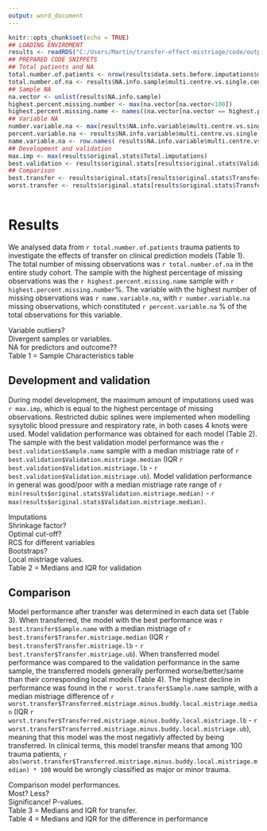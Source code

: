 ---
output: word_document
---

```{r setup, include=FALSE}
knitr::opts_chunk$set(echo = TRUE)
## LOADING ENVIROMENT
results <- readRDS("C:/Users/Martin/transfer-effect-mistriage/code/output/original.results.Rds")
## PREPARED CODE SNIPPETS
## Total patients and NA
total.number.of.patients <- nrow(results$data.sets.before.imputations$multi.centre.vs.single.centre$multi.centre)
total.number.of.na <- results$NA.info.sample$multi.centre.vs.single.centre$multi.centre$total.number.of.na
## Sample NA
na.vector <- unlist(results$NA.info.sample)
highest.percent.missing.number <- max(na.vector[na.vector<100])
highest.percent.missing.name <- names((na.vector[na.vector == highest.percent.missing.number]))
## Variable NA
number.variable.na <- max(results$NA.info.variable$multi.centre.vs.single.centre$multi.centre$number.of.na)
percent.variable.na <- results$NA.info.variable$multi.centre.vs.single.centre$multi.centre$percentage[results$NA.info.variable$multi.centre.vs.single.centre$multi.centre$number.of.na == number.variable.na]
name.variable.na <- row.names( results$NA.info.variable$multi.centre.vs.single.centre$multi.centre[results$NA.info.variable$multi.centre.vs.single.centre$multi.centre$number.of.na == number.variable.na,] )
## Development and validation
max.imp <- max(results$original.stats$Total.imputations)
best.validation <- results$original.stats[results$original.stats$Validation.mistriage.median == min(results$original.stats$Validation.mistriage.median),]
## Comparison
best.transfer <- results$original.stats[results$original.stats$Transfer.mistriage.median == min(results$original.stats$Transfer.mistriage.median),]
worst.transfer <- results$original.stats[results$original.stats$Transferred.mistriage.minus.buddy.local.mistriage.median == min(min(results$original.stats$Transferred.mistriage.minus.buddy.local.mistriage.median)),]
  
```


# Results
We analysed data from `r total.number.of.patients ` trauma patients to investigate the effects of transfer on clinical prediction models (Table 1). The total number of missing observations was `r total.number.of.na ` in the entire study cohort. The sample with the highest percentage of missing observations was the `r highest.percent.missing.name ` sample with `r highest.percent.missing.number `%. The variable with the highest number of missing observations was `r name.variable.na `, with `r number.variable.na ` missing observations, which constituted `r percent.variable.na ` % of the total observations for this variable.

Variable outliers?  
Divergent samples or variables.  
NA for predictors and outcome??  
Table 1 = Sample Characteristics table  

## Development and validation
During model development, the maximum amount of imputations used was `r max.imp`, which is equal to the highest percentage of missing observations. Restricted dubic splines were implemented when modelling sysytolic blood pressure and respiratory rate, in both cases 4 knots were used. Model validation performance was obtained for each model (Table 2).
The sample with the best validation model performance was the `r best.validation$Sample.name` sample with a median mistriage rate of `r best.validation$Validation.mistriage.median` (IQR `r best.validation$Validation.mistriage.lb` - `r best.validation$Validation.mistriage.ub`). Model validation performance in general was good/poor with a median mistriage rate range of `r min(results$original.stats$Validation.mistriage.median)` - `r max(results$original.stats$Validation.mistriage.median)`. 

Imputations  
Shrinkage factor?  
Optimal cut-off?  
RCS for different variables  
Bootstraps?  
Local mistriage values.  
Table 2 = Medians and IQR for validation  

## Comparison
Model performance after transfer was determined in each data set (Table 3). When transferred, the model with the best performance was `r best.transfer$Sample.name` with a median mistriage of `r best.transfer$Transfer.mistriage.median` (IQR `r best.transfer$Transfer.mistriage.lb` - `r best.transfer$Transfer.mistriage.ub`). When transferred model performance was compared to the validation performance in the same sample, the transferred models generally performed worse/better/same than their corresponding local models (Table 4). The highest decline in performance was found in the `r worst.transfer$Sample.name` sample, with a median mistriage difference of `r worst.transfer$Transferred.mistriage.minus.buddy.local.mistriage.median` (IQR `r worst.transfer$Transferred.mistriage.minus.buddy.local.mistriage.lb` - `r worst.transfer$Transferred.mistriage.minus.buddy.local.mistriage.ub`), meaning that this model was the most negativly affected by being transferred. In clinical terms, this model transfer means that among 100 trauma patients, `r abs(worst.transfer$Transferred.mistriage.minus.buddy.local.mistriage.median) * 100` would be wrongly classified as major or minor trauma.

Comparison model performances.  
Most? Less?   
Significance! P-values.  
Table 3 = Medians and IQR for transfer.  
Table 4 = Medians and IQR for the difference in performance







